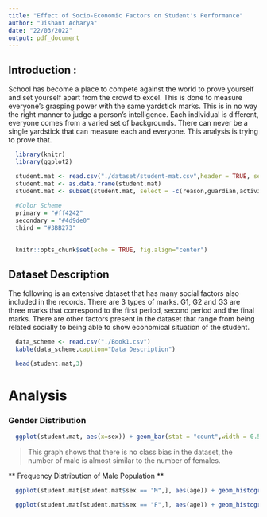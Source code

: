 ```yaml
---
title: "Effect of Socio-Economic Factors on Student's Performance"
author: "Jishant Acharya"
date: "22/03/2022"
output: pdf_document
---
```


## **Introduction** :
School has become a place to compete against the world to prove yourself and set yourself apart from the crowd to excel. This is done to measure everyone's grasping power with the same yardstick marks. This is in no way the right manner to judge a person's intelligence. Each individual is different, everyone comes from a varied set of backgrounds. There can never be a single yardstick that can measure each and everyone. This analysis is trying to prove that. 

```r
  library(knitr)
  library(ggplot2)

  student.mat <- read.csv("./dataset/student-mat.csv",header = TRUE, sep = ";")
  student.mat <- as.data.frame(student.mat)
  student.mat <- subset(student.mat, select = -c(reason,guardian,activities,higher,Dalc,Walc))
  
  #Color Scheme
  primary = "#ff4242"
  secondary = "#4d9de0"
  third = "#3BB273"
  
```

```r
  knitr::opts_chunk$set(echo = TRUE, fig.align="center")
```

## Dataset Description

The following is an extensive dataset that has many social factors also included in the records. There are 3 types of marks. G1, G2 and G3 are three marks that correspond to the first period, second period and the final marks. There are other factors present in the dataset that range from being related socially to being able to show economical situation of the student.

```r
  data_scheme <- read.csv("./Book1.csv")
  kable(data_scheme,caption="Data Description")
```
```r
  head(student.mat,3)
```

# Analysis


### Gender Distribution

```r
  ggplot(student.mat, aes(x=sex)) + geom_bar(stat = "count",width = 0.5,fill=primary)
```

> This graph shows that there is no class bias in the dataset, the number of male is almost similar to the number of females.

** Frequency Distribution of Male Population **

```r
  ggplot(student.mat[student.mat$sex == "M",], aes(age)) + geom_histogram(fill=primary,stat = "count")
```

```r
  ggplot(student.mat[student.mat$sex == "F",], aes(age)) + geom_histogram(stat="count")
```

